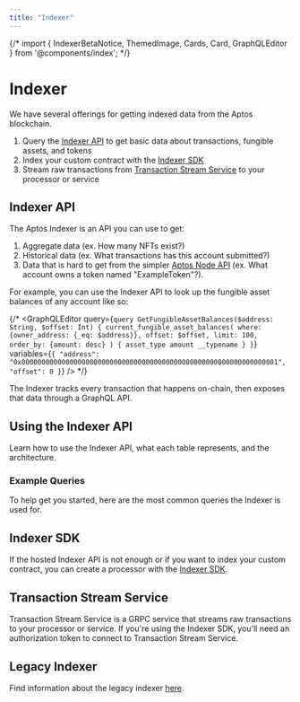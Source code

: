 ```yaml
---
title: "Indexer"
---
```





{/* import { IndexerBetaNotice, ThemedImage, Cards, Card, GraphQLEditor } from '@components/index'; */}


# Indexer

We have several offerings for getting indexed data from the Aptos blockchain.
1. Query the [Indexer API](indexer/indexer-api.mdx) to get basic data about transactions, fungible assets, and tokens
2. Index your custom contract with the [Indexer SDK](indexer/indexer-sdk.mdx)
3. Stream raw transactions from [Transaction Stream Service](indexer/txn-stream.mdx) to your processor or service

## Indexer API

The Aptos Indexer is an API you can use to get:

1. Aggregate data (ex. How many NFTs exist?)
2. Historical data (ex. What transactions has this account submitted?)
3. Data that is hard to get from the simpler [Aptos Node API](apis/fullnode-rest-api.mdx) (ex. What account owns a token named "ExampleToken"?).

For example, you can use the Indexer API to look up the fungible asset balances of any account like so:


{/* <GraphQLEditor
  query={`query GetFungibleAssetBalances($address: String, $offset: Int) {
  current_fungible_asset_balances(
    where: {owner_address: {_eq: $address}},
    offset: $offset,
    limit: 100,
    order_by: {amount: desc}
  ) {
    asset_type
    amount
    __typename
  }
}`}
  variables={`{
  "address": "0x0000000000000000000000000000000000000000000000000000000000000001",
  "offset": 0
}`}
/> */}
<Aside type="note">
The Indexer tracks every transaction that happens on-chain, then exposes that data through a GraphQL API.
</Aside>

## Using the Indexer API

Learn how to use the Indexer API, what each table represents, and the architecture.

<CardGrid>
  <LinkCard href="indexer/indexer-api" title="Accessing the API" description={"Learn how to query the Indexer API."} />
    <LinkCard href="indexer/indexer-api/indexer-reference" title="Indexer Table Reference" description={"Detailed reference for Indexer tables and their schemas."} />
  <LinkCard href="indexer/indexer-api/architecture" title="Architecture" description={"Detailed layout of the Indexer's architecture."} />
    <LinkCard href="indexer/indexer-api/self-hosted" title="Self-hosted Indexer API" description={"Host your own Indexer API"} />
</CardGrid>

### Example Queries

To help get you started, here are the most common queries the Indexer is used for.

<CardGrid>
  <LinkCard href="indexer/indexer-api/fungible-asset-balances" title="Get Fungible Asset Balances" description={"Get all fungible assets an account currently owns."} />
  <LinkCard href="indexer/indexer-api/account-transactions" title="Get Account Transactions" description={"Get all transactions impacting an account."} />
  <LinkCard href="indexer/indexer-api/ans-lookup" title="Get Aptos Name" description={"Retrieve the Aptos name associated with an account (via the ANS)."} />
  <LinkCard href="indexer/indexer-api/fungible-asset-info" title="Get Fungible Asset Info" description={"Get detailed information about a specific fungible asset."} />
  <LinkCard href="indexer/indexer-api/get-nft-collections" title="Get NFT Collections" description={"Retrieve NFT collections owned by a specific account."} />
  <LinkCard href="indexer/indexer-api/get-nfts" title="Get NFTs" description={"Retrieve individual NFTs owned by a specific account."} />
  <LinkCard href="indexer/indexer-api/token-metadata" title="Get Token Metadata" description={"Get metadata information for a specific token."} />
  <LinkCard href="indexer/indexer-api/get-delegators" title="Count Delegators in Staking Pool" description={"Retrieve the number of active delegators in a staking pool."} />
</CardGrid>

## Indexer SDK

If the hosted Indexer API is not enough or if you want to index your custom contract, you can create a processor with the [Indexer SDK](./indexer/indexer-sdk.mdx).

<CardGrid>
  <LinkCard href="indexer/indexer-sdk/quickstart" title="Quickstart Guide" description={"Get started with the Indexer SDK"} />
  <LinkCard href="indexer/indexer-sdk/documentation" title="Documentation" description={"Read documentation about the Indexer SDK"} />
</CardGrid>

## Transaction Stream Service

Transaction Stream Service is a GRPC service that streams raw transactions to your processor or service.
If you're using the Indexer SDK, you'll need an authorization token to connect to Transaction Stream Service.

<CardGrid>
  <LinkCard href="indexer/txn-stream/aptos-hosted-txn-stream" title="Aptos-Hosted Transaction Stream Service" description={"Get access to the Aptos-hosted Transaction Stream Service"} />
</CardGrid>

## Legacy Indexer

Find information about the legacy indexer [here](indexer/legacy.mdx).
